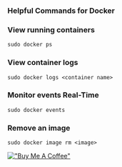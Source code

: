 ### Helpful Commands for Docker
### View running containers
```
sudo docker ps
```
### View container logs
```
sudo docker logs <container name>
```
### Monitor events Real-Time
```
sudo docker events
```
### Remove an image
```
sudo docker image rm <image>
```
[!["Buy Me A Coffee"](https://cdn.buymeacoffee.com/buttons/v2/default-violet.png)](https://www.buymeacoffee.com/BankaiTech)
